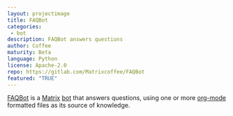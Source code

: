 ```yaml
---
layout: projectimage
title: FAQBot
categories: 
 - bot
description: FAQBot answers questions
author: Coffee
maturity: Beta
language: Python
license: Apache-2.0
repo: https://gitlab.com/Matrixcoffee/FAQBot
featured: "TRUE"
---
```


[FAQBot]({{page.repo}}) is a [Matrix](https://matrix.org)
[bot](https://en.wikipedia.org/wiki/Chatbot) that answers questions, using one
or more [org-mode](http://orgmode.org) formatted files as its source of knowledge.
